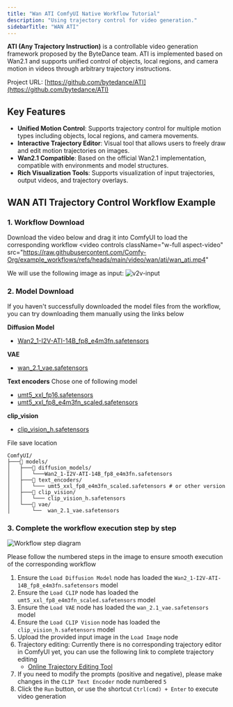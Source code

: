 ```yaml
---
title: "Wan ATI ComfyUI Native Workflow Tutorial"
description: "Using trajectory control for video generation."
sidebarTitle: "WAN ATI"
---
```




**ATI (Any Trajectory Instruction)** is a controllable video generation framework proposed by the ByteDance team. ATI is implemented based on Wan2.1 and supports unified control of objects, local regions, and camera motion in videos through arbitrary trajectory instructions.

Project URL: [https://github.com/bytedance/ATI](https://github.com/bytedance/ATI)

## Key Features

- **Unified Motion Control**: Supports trajectory control for multiple motion types including objects, local regions, and camera movements.
- **Interactive Trajectory Editor**: Visual tool that allows users to freely draw and edit motion trajectories on images.
- **Wan2.1 Compatible**: Based on the official Wan2.1 implementation, compatible with environments and model structures.
- **Rich Visualization Tools**: Supports visualization of input trajectories, output videos, and trajectory overlays.


## WAN ATI Trajectory Control Workflow Example

<UpdateReminder />

### 1. Workflow Download 

Download the video below and drag it into ComfyUI to load the corresponding workflow
<video
  controls
  className="w-full aspect-video"
  src="https://raw.githubusercontent.com/Comfy-Org/example_workflows/refs/heads/main/video/wan/ati/wan_ati.mp4"
></video>

We will use the following image as input:
![v2v-input](https://raw.githubusercontent.com/Comfy-Org/example_workflows/refs/heads/main/video/wan/ati/input.jpg)

### 2. Model Download

If you haven't successfully downloaded the model files from the workflow, you can try downloading them manually using the links below

**Diffusion Model**
- [Wan2_1-I2V-ATI-14B_fp8_e4m3fn.safetensors](https://huggingface.co/Kijai/WanVideo_comfy/resolve/main/Wan2_1-I2V-ATI-14B_fp8_e4m3fn.safetensors)

**VAE**
- [wan_2.1_vae.safetensors](https://huggingface.co/Comfy-Org/Wan_2.1_ComfyUI_repackaged/resolve/main/split_files/vae/wan_2.1_vae.safetensors?download=true)

**Text encoders**   Chose one of following model
- [umt5_xxl_fp16.safetensors](https://huggingface.co/Comfy-Org/Wan_2.1_ComfyUI_repackaged/resolve/main/split_files/text_encoders/umt5_xxl_fp16.safetensors?download=true)
- [umt5_xxl_fp8_e4m3fn_scaled.safetensors](https://huggingface.co/Comfy-Org/Wan_2.1_ComfyUI_repackaged/resolve/main/split_files/text_encoders/umt5_xxl_fp8_e4m3fn_scaled.safetensors?download=true)

**clip_vision**
- [clip_vision_h.safetensors](https://huggingface.co/Comfy-Org/Wan_2.1_ComfyUI_repackaged/resolve/main/split_files/clip_vision/clip_vision_h.safetensors)

File save location
```
ComfyUI/
├───📂 models/
│   ├───📂 diffusion_models/
│   │   └───Wan2_1-I2V-ATI-14B_fp8_e4m3fn.safetensors
│   ├───📂 text_encoders/
│   │   └─── umt5_xxl_fp8_e4m3fn_scaled.safetensors # or other version
│   ├───📂 clip_vision/
│   │   └─── clip_vision_h.safetensors
│   └───📂 vae/
│       └──  wan_2.1_vae.safetensors
```

### 3. Complete the workflow execution step by step

![Workflow step diagram](/images/tutorial/video/wan/wan_ati_guide.jpg)

Please follow the numbered steps in the image to ensure smooth execution of the corresponding workflow

1. Ensure the `Load Diffusion Model` node has loaded the `Wan2_1-I2V-ATI-14B_fp8_e4m3fn.safetensors` model
2. Ensure the `Load CLIP` node has loaded the `umt5_xxl_fp8_e4m3fn_scaled.safetensors` model
3. Ensure the `Load VAE` node has loaded the `wan_2.1_vae.safetensors` model
4. Ensure the `Load CLIP Vision` node has loaded the `clip_vision_h.safetensors` model
5. Upload the provided input image in the `Load Image` node
6. Trajectory editing: Currently there is no corresponding trajectory editor in ComfyUI yet, you can use the following link to complete trajectory editing
    - [Online Trajectory Editing Tool](https://comfyui-wiki.github.io/Trajectory-Annotation-Tool/)
7. If you need to modify the prompts (positive and negative), please make changes in the `CLIP Text Encoder` node numbered `5`
8. Click the `Run` button, or use the shortcut `Ctrl(cmd) + Enter` to execute video generation